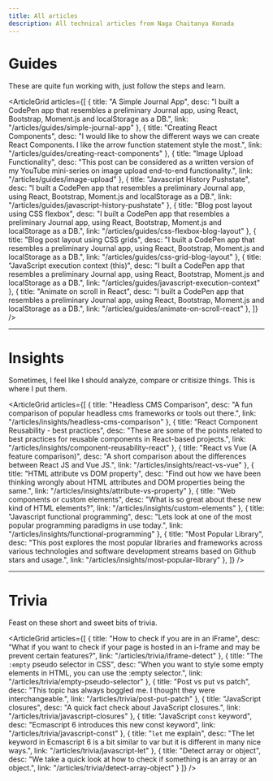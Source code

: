 ```yaml
---
title: All articles
description: All technical articles from Naga Chaitanya Konada
---
```





# Guides

These are quite fun working with, just follow the steps and learn.

<ArticleGrid 
  articles={[
    { 
      title: "A Simple Journal App", 
      desc: "I built a CodePen app that resembles a preliminary Journal app, using React, Bootstrap, Moment.js and localStorage as a DB.", 
      link: "/articles/guides/simple-journal-app"
    },
    { 
      title: "Creating React Components", 
      desc: "I would like to show the different ways we can create React Components. I like the arrow function statement style the most.", 
      link: "/articles/guides/creating-react-components"
    },
    { 
      title: "Image Upload Functionality", 
      desc: "This post can be considered as a written version of my YouTube mini-series on image upload end-to-end functionality.", 
      link: "/articles/guides/image-upload"
    },
    { 
      title: "Javascript History Pushstate", 
      desc: "I built a CodePen app that resembles a preliminary Journal app, using React, Bootstrap, Moment.js and localStorage as a DB.", 
      link: "/articles/guides/javascript-history-pushstate"
    },
    { 
      title: "Blog post layout using CSS flexbox", 
      desc: "I built a CodePen app that resembles a preliminary Journal app, using React, Bootstrap, Moment.js and localStorage as a DB.", 
      link: "/articles/guides/css-flexbox-blog-layout"
    },
    { 
      title: "Blog post layout using CSS grids", 
      desc: "I built a CodePen app that resembles a preliminary Journal app, using React, Bootstrap, Moment.js and localStorage as a DB.", 
      link: "/articles/guides/css-grid-blog-layout"
    },
    { 
      title: "JavaScript execution context (this)", 
      desc: "I built a CodePen app that resembles a preliminary Journal app, using React, Bootstrap, Moment.js and localStorage as a DB.", 
      link: "/articles/guides/javascript-execution-context"
    },
    { 
      title: "Animate on scroll in React", 
      desc: "I built a CodePen app that resembles a preliminary Journal app, using React, Bootstrap, Moment.js and localStorage as a DB.", 
      link: "/articles/guides/animate-on-scroll-react"
    },
  ]}
/>


---

# Insights

Sometimes, I feel like I should analyze, compare or critisize things. This is where I put them.

<ArticleGrid 
  articles={[
    { 
      title: "Headless CMS Comparison", 
      desc: "A fun comparison of popular headless cms frameworks or tools out there.", 
      link: "/articles/insights/headless-cms-comparison"
    },
    { 
      title: "React Component Reusability - best practices", 
      desc: "These are some of the points related to best practices for reusable components in React-based projects.", 
      link: "/articles/insights/component-reusability-react"
    },
    { 
      title: "React vs Vue (A feature comparison)", 
      desc: "A short comparison about the differences between React JS and Vue JS.", 
      link: "/articles/insights/react-vs-vue"
    },
    { 
      title: "HTML attribute vs DOM property", 
      desc: "Find out how we have been thinking wrongly about HTML attributes and DOM properties being the same.", 
      link: "/articles/insights/attribute-vs-property"
    },
    { 
      title: "Web components or custom elements", 
      desc: "What is so great about these new kind of HTML elements?", 
      link: "/articles/insights/custom-elements"
    },
    { 
      title: "Javascript functional programming", 
      desc: "Lets look at one of the most popular programming paradigms in use today.", 
      link: "/articles/insights/functional-programming"
    },
    { 
      title: "Most Popular Library", 
      desc: "This post explores the most popular libraries and frameworks across various technologies and software development streams based on Github stars and usage.", 
      link: "/articles/insights/most-popular-library"
    },
  ]} 
/>

---

# Trivia

Feast on these short and sweet bits of trivia.

<ArticleGrid 
  articles={[
    {
      title: "How to check if you are in an iFrame",
      desc: "What if you want to check if your page is hosted in an i-frame and may be prevent certain features?",
      link: "/articles/trivia/iframe-detect"
    },
    {
      title: "The `:empty` pseudo selector in CSS",
      desc: "When you want to style some empty elements in HTML, you can use the :empty selector.",
      link: "/articles/trivia/empty-pseudo-selector"
    },
    {
      title: "Post vs put vs patch",
      desc: "This topic has always boggled me. I thought they were interchangeable.",
      link: "/articles/trivia/post-put-patch"
    },
    {
      title: "JavaScript closures",
      desc: "A quick fact check about JavaScript closures.",
      link: "/articles/trivia/javascript-closures"
    },
    {
      title: "JavaScript `const` keyword",
      desc: "Ecmascript 6 introduces this new const keyword",
      link: "/articles/trivia/javascript-const"
    },
    {
      title: "`let` me explain",
      desc: "The let keyword in Ecmascript 6 is a bit similar to var but it is different in many nice ways.",
      link: "/articles/trivia/javascript-let"
    },
    {
      title: "Detect array or object",
      desc: "We take a quick look at how to check if something is an array or an object.",
      link: "/articles/trivia/detect-array-object"
    }
  ]}
/>